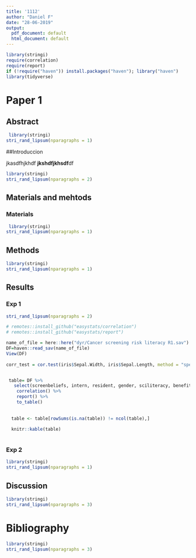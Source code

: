 ```yaml
---
title: '1112'
author: "Daniel F"
date: "28-06-2019"
output:
  pdf_document: default
  html_document: default
---
```

```r
library(stringi)
require(correlation)
require(report)
if (!require("haven")) install.packages("haven"); library("haven")
library(tidyverse)
```



# Paper 1


## Abstract

```r
 library(stringi)
stri_rand_lipsum(nparagraphs = 1)
```


##Introduccion


jkasdfhjkhdf **jkshdfjkhsdf**df  

```r
library(stringi)
stri_rand_lipsum(nparagraphs = 2)


```


## Materials and mehtods

### Materials
```r
 library(stringi)
stri_rand_lipsum(nparagraphs = 1)
```


## Methods 
```r
library(stringi)
stri_rand_lipsum(nparagraphs = 1)
```


## Results 

### Exp 1

```r

stri_rand_lipsum(nparagraphs = 2)

```



```r

# remotes::install_github("easystats/correlation")
# remotes::install_github("easystats/report")

name_of_file = here::here("dyr/Cancer screening risk literacy R1.sav")
DF=haven::read_sav(name_of_file)
View(DF)
  
corr_test = cor.test(iris$Sepal.Width, iris$Sepal.Length, method = "spearman")


 table= DF %>% 
   select(screenbeliefs, intern, resident, gender, sciliteracy, benefits, harms, SDM) %>% 
    correlation() %>% 
    report() %>% 
    to_table()
  
 
  table <- table[rowSums(is.na(table)) != ncol(table),]
  
  knitr::kable(table)
  
```


### Exp 2  


```r
library(stringi)
stri_rand_lipsum(nparagraphs = 1)
```

## Discussion
```r
library(stringi)
stri_rand_lipsum(nparagraphs = 3)
```

# Bibliography 
```r
library(stringi)
stri_rand_lipsum(nparagraphs = 3)
```





